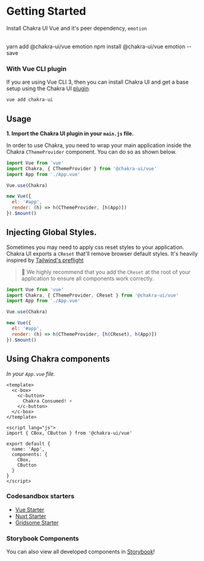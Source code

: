 
# Getting Started

Install Chakra UI Vue and it's peer dependency, `emotion`

<br />

<CodeGroup lang="bash">
  <CodeTab label="Yarn">
    yarn add @chakra-ui/vue emotion
  </CodeTab>
  <CodeTab label="NPM">
    npm install @chakra-ui/vue emotion --save
  </CodeTab>
</CodeGroup>

### With Vue CLI plugin

If you are using Vue CLI 3, then you can install Chakra UI and get a base setup using the Chakra UI [plugin](https://www.npmjs.com/package/vue-cli-plugin-chakra-ui).

```bash
vue add chakra-ui
```

## Usage

**1. Import the Chakra UI plugin in your `main.js` file.**

In order to use Chakra, you need to wrap your main application inside the Chakra `CThemeProvider` component.
You can do so as shown below.

```js
import Vue from 'vue'
import Chakra, { CThemeProvider } from '@chakra-ui/vue'
import App from './App.vue'

Vue.use(Chakra)

new Vue({
  el: '#app',
  render: (h) => h(CThemeProvider, [h(App)])
}).$mount()
```

## Injecting Global Styles.

Sometimes you may need to apply css reset styles to your application.
Chakra UI exports a `CReset` that'll remove browser default styles. It's heavily inspired by [Tailwind's preflight](https://unpkg.com/tailwindcss@1.1.2/dist/base.css)

> 🚨 We highly recommend that you add the `CReset` at the root of your application to ensure all components work correctly.

```js
import Vue from 'vue'
import Chakra, { CThemeProvider, CReset } from '@chakra-ui/vue'
import App from './App.vue'

Vue.use(Chakra)

new Vue({
  el: '#app',
  render: (h) => h(CThemeProvider, [h(CReset), h(App)])
}).$mount()
```

## Using Chakra components

_In your `App.vue` file._

```vue
<template>
  <c-box>
    <c-button>
      Chakra Consumed! ⚡️
    </c-button>
  </c-box>
</template>

<script lang="js">
import { CBox, CButton } from '@chakra-ui/vue'

export default {
  name: 'App',
  components: {
    CBox,
    CButton
  }
}
</script>
```

### Codesandbox starters

- [Vue Starter](https://codesandbox.io/s/chakra-ui-vue-starter-2sy0g)
- [Nuxt Starter](https://codesandbox.io/s/chakra-ui-nuxt-demo-f8tq4)
- [Gridsome Starter](https://codesandbox.io/s/chakra-ui-gridsome-demo-038c9)

### Storybook Components

You can also view all developed components in [Storybook](https://chakra-ui-vue.netlify.com)!
